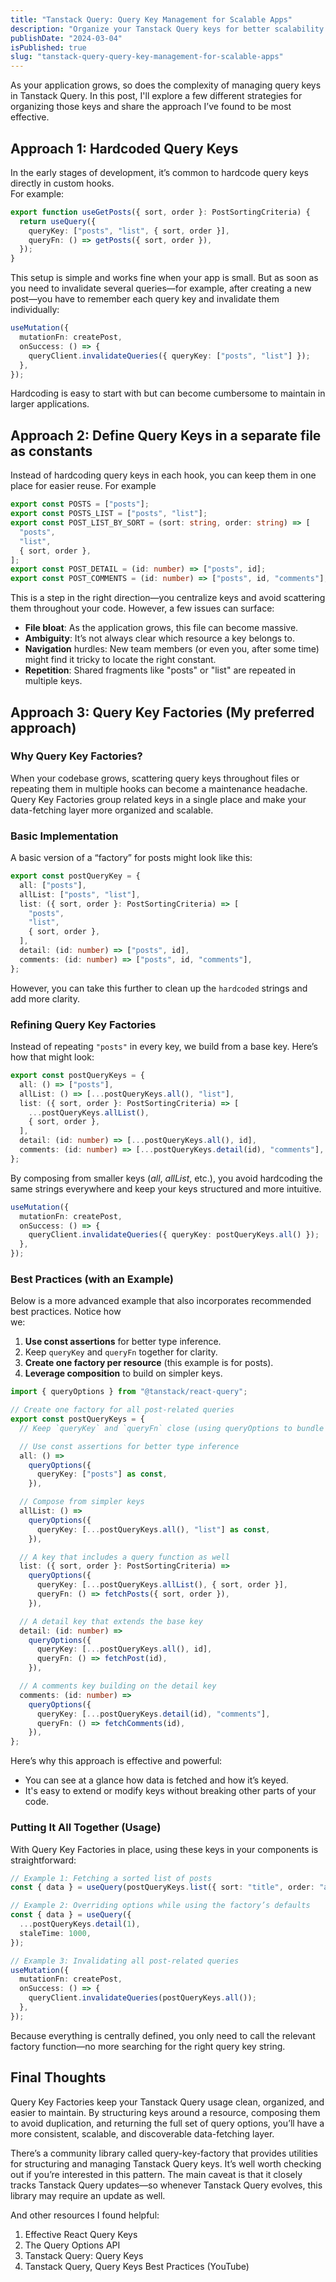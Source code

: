 ```yaml
---
title: "Tanstack Query: Query Key Management for Scalable Apps"
description: "Organize your Tanstack Query keys for better scalability and maintainability."
publishDate: "2024-03-04"
isPublished: true
slug: "tanstack-query-query-key-management-for-scalable-apps"
---
```



As your application grows, so does the complexity of managing query keys in Tanstack Query. In this post, I'll explore a few different strategies for organizing those keys and share the approach I’ve found to be most effective.

## Approach 1: Hardcoded Query Keys

In the early stages of development, it’s common to hardcode query keys directly in custom hooks.\
For example:

```ts
export function useGetPosts({ sort, order }: PostSortingCriteria) {
  return useQuery({
    queryKey: ["posts", "list", { sort, order }],
    queryFn: () => getPosts({ sort, order }),
  });
}
```

This setup is simple and works fine when your app is small. But as soon as you need to invalidate several queries—for example, after creating a new post—you have to remember each query key and invalidate them individually:

```ts
useMutation({
  mutationFn: createPost,
  onSuccess: () => {
    queryClient.invalidateQueries({ queryKey: ["posts", "list"] });
  },
});
```

Hardcoding is easy to start with but can become cumbersome to maintain in larger applications.

## Approach 2: Define Query Keys in a separate file as constants

Instead of hardcoding query keys in each hook, you can keep them in one place for easier reuse. For example

```ts
export const POSTS = ["posts"];
export const POSTS_LIST = ["posts", "list"];
export const POST_LIST_BY_SORT = (sort: string, order: string) => [
  "posts",
  "list",
  { sort, order },
];
export const POST_DETAIL = (id: number) => ["posts", id];
export const POST_COMMENTS = (id: number) => ["posts", id, "comments"];
```

This is a step in the right direction—you centralize keys and avoid scattering them throughout your code. However, a few issues can surface:

- **File bloat**: As the application grows, this file can become massive.
- **Ambiguity**: It’s not always clear which resource a key belongs to.
- **Navigation** hurdles: New team members (or even you, after some time) might find it tricky to locate the right constant.
- **Repetition**: Shared fragments like "posts" or "list" are repeated in multiple keys.

## Approach 3: **Query Key Factories** (My preferred approach)

### Why Query Key Factories?

When your codebase grows, scattering query keys throughout files or repeating them in multiple hooks can become a maintenance headache. Query Key Factories group related keys in a single place and make your data-fetching layer more organized and scalable.

### Basic Implementation

A basic version of a “factory” for posts might look like this:

```ts
export const postQueryKey = {
  all: ["posts"],
  allList: ["posts", "list"],
  list: ({ sort, order }: PostSortingCriteria) => [
    "posts",
    "list",
    { sort, order },
  ],
  detail: (id: number) => ["posts", id],
  comments: (id: number) => ["posts", id, "comments"],
};
```

However, you can take this further to clean up the `hardcoded` strings and add more clarity.

### Refining Query Key Factories

Instead of repeating `"posts"` in every key, we build from a base key. Here’s how that might look:

```ts
export const postQueryKeys = {
  all: () => ["posts"],
  allList: () => [...postQueryKeys.all(), "list"],
  list: ({ sort, order }: PostSortingCriteria) => [
    ...postQueryKeys.allList(),
    { sort, order },
  ],
  detail: (id: number) => [...postQueryKeys.all(), id],
  comments: (id: number) => [...postQueryKeys.detail(id), "comments"],
};
```

By composing from smaller keys (_all_, _allList_, etc.), you avoid hardcoding the same strings everywhere and keep your keys structured and more intuitive.

```ts
useMutation({
  mutationFn: createPost,
  onSuccess: () => {
    queryClient.invalidateQueries({ queryKey: postQueryKeys.all() });
  },
});
```

### Best Practices (with an Example)

Below is a more advanced example that also incorporates recommended best practices. Notice how\
we:

1. **Use const assertions** for better type inference.
2. Keep `queryKey` and `queryFn` together for clarity.
3. **Create one factory per resource** (this example is for posts).
4. **Leverage composition** to build on simpler keys.

```ts
import { queryOptions } from "@tanstack/react-query";

// Create one factory for all post-related queries
export const postQueryKeys = {
  // Keep `queryKey` and `queryFn` close (using queryOptions to bundle them)

  // Use const assertions for better type inference
  all: () =>
    queryOptions({
      queryKey: ["posts"] as const,
    }),

  // Compose from simpler keys
  allList: () =>
    queryOptions({
      queryKey: [...postQueryKeys.all(), "list"] as const,
    }),

  // A key that includes a query function as well
  list: ({ sort, order }: PostSortingCriteria) =>
    queryOptions({
      queryKey: [...postQueryKeys.allList(), { sort, order }],
      queryFn: () => fetchPosts({ sort, order }),
    }),

  // A detail key that extends the base key
  detail: (id: number) =>
    queryOptions({
      queryKey: [...postQueryKeys.all(), id],
      queryFn: () => fetchPost(id),
    }),

  // A comments key building on the detail key
  comments: (id: number) =>
    queryOptions({
      queryKey: [...postQueryKeys.detail(id), "comments"],
      queryFn: () => fetchComments(id),
    }),
};
```

Here’s why this approach is effective and powerful:

- You can see at a glance how data is fetched and how it’s keyed.
- It's easy to extend or modify keys without breaking other parts of your code.

### Putting It All Together (Usage)

With Query Key Factories in place, using these keys in your components is straightforward:

```ts
// Example 1: Fetching a sorted list of posts
const { data } = useQuery(postQueryKeys.list({ sort: "title", order: "asc" }));

// Example 2: Overriding options while using the factory’s defaults
const { data } = useQuery({
  ...postQueryKeys.detail(1),
  staleTime: 1000,
});

// Example 3: Invalidating all post-related queries
useMutation({
  mutationFn: createPost,
  onSuccess: () => {
    queryClient.invalidateQueries(postQueryKeys.all());
  },
});
```

Because everything is centrally defined, you only need to call the relevant factory function—no more searching for the right query key string.

## Final Thoughts

Query Key Factories keep your Tanstack Query usage clean, organized, and easier to maintain. By structuring keys around a resource, composing them to avoid duplication, and returning the full set of query options, you’ll have a more consistent, scalable, and discoverable data-fetching layer.

There’s a community library called <CustomLink href="https://github.com/lukemorales/query-key-factory">query-key-factory</CustomLink> that provides utilities for structuring and managing Tanstack Query keys. It’s well worth checking out if you’re interested in this pattern. The main caveat is that it closely tracks Tanstack Query updates—so whenever Tanstack Query evolves, this library may require an update as well.

And other resources I found helpful:

1. <CustomLink href="https://tkdodo.eu/blog/effective-react-query-keys">
     Effective React Query Keys
   </CustomLink>

2. <CustomLink href="https://tkdodo.eu/blog/the-query-options-api">
     The Query Options API
   </CustomLink>

3. <CustomLink href="https://tanstack.com/query/latest/docs/framework/react/guides/query-keys">
     Tanstack Query: Query Keys
   </CustomLink>

4. <CustomLink href="https://www.youtube.com/watch?v=8KWMOCW6LCU">
     Tanstack Query, Query Keys Best Practices (YouTube)
   </CustomLink>
